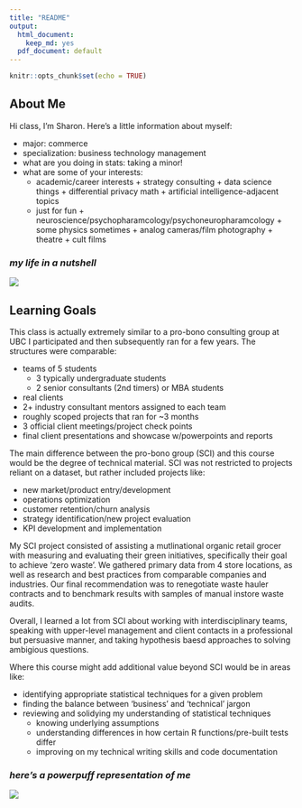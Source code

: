 ```yaml
---
title: "README"
output:
  html_document:
    keep_md: yes
  pdf_document: default
---
```


```r
knitr::opts_chunk$set(echo = TRUE)
```

## About Me

Hi class, 
I'm Sharon. Here's a little information about myself: 

* major: commerce
* specialization: business technology management 
* what are you doing in stats: taking a minor! 
* what are some of your interests: 
    + academic/career interests 
          + strategy consulting
          + data science things
          + differential privacy math 
          + artificial intelligence-adjacent topics
    + just for fun
          + neuroscience/psychopharamcology/psychoneuropharamcology
          + some physics sometimes 
          + analog cameras/film photography 
          + theatre
          + cult films
          
### *my life in a nutshell*
![](https://static01.nyt.com/images/2016/08/05/us/05onfire1_xp/05onfire1_xp-master768-v2.jpg)

## Learning Goals 

This class is actually extremely similar to a pro-bono consulting group at UBC I participated and then subsequently ran for a few years. The structures were comparable: 

* teams of 5 students
    + 3 typically undergraduate students
    + 2 senior consultants (2nd timers) or MBA students 
* real clients 
* 2+ industry consultant mentors assigned to each team 
* roughly scoped projects that ran for ~3 months 
* 3 official client meetings/project check points 
* final client presentations and showcase w/powerpoints and reports 


The main difference between the pro-bono group (SCI) and this course would be the degree of technical material. SCI was not restricted to projects reliant on a dataset, but rather included projects like: 
 
* new market/product entry/development
* operations optimization 
* customer retention/churn analysis 
* strategy identification/new project evaluation
* KPI development and implementation 

My SCI project consisted of assisting a mutlinational organic retail grocer with measuring and evaluating their green initiatives, specifically their goal to achieve 'zero waste'. We gathered primary data from 4 store locations, as well as research and best practices from comparable companies and industries. Our final recommendation was to renegotiate waste hauler contracts and to benchmark results with samples of manual instore waste audits. 

Overall, I learned a lot from SCI about working with interdisciplinary teams, speaking with upper-level management and client contacts in a professional but persuasive manner, and taking hypothesis baesd approaches to solving ambigious questions. 

Where this course might add additional value beyond SCI would be in areas like: 

* identifying appropriate statistical techniques for a given problem 
* finding the balance between 'business' and 'technical' jargon 
* reviewing and solidying my understanding of statistical techniques
    + knowing underlying assumptions 
    + understanding differences in how certain R functions/pre-built tests differ
    + improving on my technical writing skills and code documentation 

### *here's a powerpuff representation of me*
![](/Users/smui-23035/STAT 450/wallpaper-powfactor.jpg)
